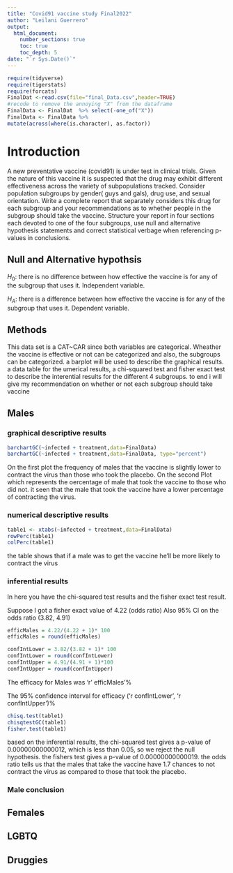 ```yaml
---
title: "Covid91 vaccine study Final2022"
author: "Leilani Guerrero"
output: 
  html_document:
    number_sections: true
    toc: true
    toc_depth: 5
date: "`r Sys.Date()`" 
---
```


```r
require(tidyverse)
require(tigerstats)
require(forcats)
FinalDat <-read.csv(file="final_Data.csv",header=TRUE)
#recode to remove the annoying "X" from the dataframe
FinalData <- FinalDat  %>% select(-one_of("X"))
FinalData <- FinalData %>%
mutate(across(where(is.character), as.factor))
```

# Introduction

A new  preventative vaccine (covid91) is under test in clinical trials. Given the nature of this vaccine it is suspected that the drug may exhibit different effectiveness across the variety of subpopulations tracked. Consider population subgroups by gender( guys and gals), drug use, and sexual orientation. Write a complete report that separately considers this drug for each subgroup and your recommendations as to whether people in the subgroup should take the vaccine. Structure your report in four sections each devoted to one of the four subgroups, use null and alternative hypothesis statements and correct statistical verbage when referencing p-values in conclusions.


## Null and Alternative hypothsis

$H_0$: there is no difference between how effective the vaccine is for any of the subgroup that uses it. Independent variable.

$H_A$: there is a difference between how effective the vaccine is for any of the subgroup that uses it. Dependent variable.

## Methods

This data set is a CAT~CAR since both variables are categorical. Wheather the vaccine is effective or not can be categorized and also, the subgroups can be categorized. a barplot will be used to describe the graphical results. a data table for the umerical results, a chi-squared test and fisher exact test to describe the interential results for the different 4 subgroups. to end i will give my recommendation on whether or not each subgroup should take vaccine


## Males

### graphical descriptive results

```r
barchartGC(~infected + treatment,data=FinalData)
barchartGC(~infected + treatment,data=FinalData, type="percent")

```


  
On the first plot the frequency of males that the vaccine is slightly lower to contract the virus than those who took the placebo. On the second Plot which represents the oercentage of male that took the vaccine to those who did not. it seen that the male that took the vaccine have a lower percentage of contracting the virus.



### numerical descriptive results

```r
table1 <- xtabs(~infected + treatment,data=FinalData)
rowPerc(table1)
colPerc(table1)
```

the table shows that if a male was to get the vaccine he'll be more likely to contract the virus


### inferential results   

In here you have the chi-squared test results and the fisher exact test result.

Suppose I got a fisher exact value of 4.22 (odds ratio)
Also 95% CI  on the odds ratio (3.82, 4.91)

```r
efficMales = 4.22/(4.22 + 1)* 100
efficMales = round(efficMales)

confIntLower = 3.82/(3.82 + 1)* 100
confIntLower = round(confIntLower)
confIntUpper = 4.91/(4.91 + 1)*100
confIntUpper = round(confIntUpper)
```

The efficacy for Males was 'r' efficMales'%  

The 95% confidence interval for efficacy ('r confIntLower', 'r confIntUpper')%

```r
chisq.test(table1)
chisqtestGC(table1)
fisher.test(table1)
```


based on the inferential results, the chi-squared test gives a p-value of 0.00000000000012, which is less than 0.05, so we reject the null hypothesis.
the fishers test gives a p-value of 0.00000000000019. the odds ratio tells us that the males that take the vaccine have 1.7 chances to not contract the virus as compared to those that took the placebo.

### Male conclusion 


## Females



## LGBTQ



## Druggies

